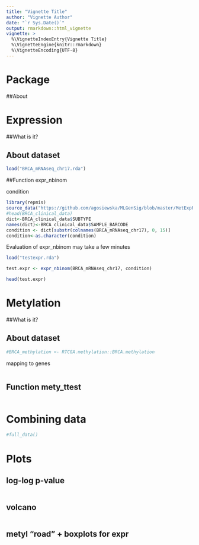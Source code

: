 ```yaml
---
title: "Vignette Title"
author: "Vignette Author"
date: "`r Sys.Date()`"
output: rmarkdown::html_vignette
vignette: >
  %\VignetteIndexEntry{Vignette Title}
  %\VignetteEngine{knitr::rmarkdown}
  %\VignetteEncoding{UTF-8}
---
```


# Package

##About

# Expression

##What is it?

## About dataset
```r
load("BRCA_mRNAseq_chr17.rda")
```
##Function expr_nbinom

condition
```r
library(repmis)
source_data("https://github.com/agosiewska/MLGenSig/blob/master/MetExpR/data/BRCA_clinical_data.rda?raw=true")
#head(BRCA_clinical_data)
dict<-BRCA_clinical_data$SUBTYPE
names(dict)<-BRCA_clinical_data$SAMPLE_BARCODE
condition <- dict[substr(colnames(BRCA_mRNAseq_chr17), 0, 15)]
condition<-as.character(condition)
```

Evaluation of expr_nbinom may take a few minutes
```r
load("testexpr.rda")
```

```r
test.expr <- expr_nbinom(BRCA_mRNAseq_chr17, condition)
```

```r
head(test.expr)
```

# Metylation

##What is it?

## About dataset

```r
#BRCA_methylation <- RTCGA.methylation::BRCA.methylation
```

mapping to genes

```r

```

## Function mety_ttest

```r

```

# Combining data
```r
#full_data()
```
# Plots

## log-log p-value

```r

```
## volcano
```r

```

## metyl "road" + boxplots for expr

```r

```



